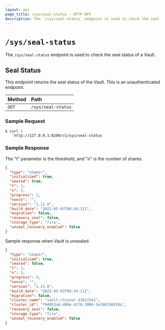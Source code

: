 ```yaml
---
layout: api
page_title: /sys/seal-status - HTTP API
description: The `/sys/seal-status` endpoint is used to check the seal status of a Vault.
---
```


# `/sys/seal-status`

The `/sys/seal-status` endpoint is used to check the seal status of a Vault.

## Seal Status

This endpoint returns the seal status of the Vault. This is an unauthenticated
endpoint.

| Method | Path               |
| :----- | :----------------- |
| `GET`  | `/sys/seal-status` |

### Sample Request

```shell-session
$ curl \
    http://127.0.0.1:8200/v1/sys/seal-status
```

### Sample Response

The "t" parameter is the threshold, and "n" is the number of shares.

```json
{
  "type": "shamir",
  "initialized": true,
  "sealed": true,
  "t": 3,
  "n": 5,
  "progress": 2,
  "nonce": "",
  "version": "1.11.0",
  "build_date": "2022-05-03T08:34:11Z",
  "migration": false,
  "recovery_seal": false,
  "storage_type": "file",
  "unseal_recovery_enabled": false
}
```

Sample response when Vault is unsealed.

```json
{
  "type": "shamir",
  "initialized": true,
  "sealed": false,
  "t": 3,
  "n": 5,
  "progress": 0,
  "nonce": "",
  "version": "1.11.0",
  "build_date": "2022-05-03T08:34:11Z",
  "migration": false,
  "cluster_name": "vault-cluster-336172e1",
  "cluster_id": "f94053ad-d80e-4270-2006-2efd67d0910a",
  "recovery_seal": false,
  "storage_type": "file",
  "unseal_recovery_enabled": false
}
```
